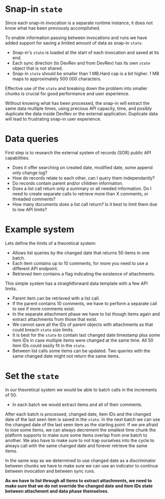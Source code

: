 # Snap-in `state`

Since each snap-in invocation is a separate runtime instance, it does not know what has been previously accomplished.

To enable information passing between invocations and runs we have added support for saving a limited amount of data as snap-in `state`.

* Snap-in's `state` is loaded at the start of each invocation and saved at its end. 
* Each sync direction (to DevRev and from DevRev) has its own `state` object that is not shared.
* Snap-in `state` should be smaller than 1 MB.Hard cap is a bit higher. 1 MB maps to approximately 500 000 characters.

Effective use of the `state` and breaking down the problem into smaller chunks is crucial for good performance and user experience.

Without knowing what has been processed, the snap-in will extract the same data multiple times, using precious API capacity, time, and posibly duplicate the data inside DevRev or the external application. Duplicate data will lead to frustrating snap-in user experience.

# Data queries

First step is to research the external system of records (SOR) public API capabilities.

* Does it offer searching on created date, modified date, some append only change log?
* How do records relate to each other, can I query them independantly?
* Do records contain parent and/or children information.
* Does a list call return only a summary or all needed information. Do I need to create separate calls to retrieve more than X comments, or threaded comments?
* How many documents does a list call return? Is it best to limit them due to low API limits?

# Example system

Lets define the limits of a theoretical system:

* Allows list queries by the changed date that returns 50 items in one batch.
* Each item contains up to 10 comments, for more you need to use a different API endpoint.
* Retrieved item contains a flag indicating the existence of attachments.

This simple system has a straightforward data template with a few API limits.

* Parent item can be retrieved with a list call. 
* If the parent contains 10 comments, we have to perform a separate call to see if more comments exist.
* In the separate attachment phase we have to list though items again and extract attachments from those that exist.
* We cannot save all the IDs of parent objects with attachments as that could breach `state` size limits.
* It is best for the `state` to contain last changed date timestamp plus some item IDs in case multiple items were changed at the same time. All 50 item IDs could easily fit in the `state`.
* Between list calls some items can be updated. Two queries with the same changed date might not return the same items.

# Set the `state`

In our theoretical system we would be able to batch calls in the increments of 50.

* In each batch we would extract items and all of their comments.

After each batch is processed, changed date, item IDs and the changed date of the last seen item is saved in the `state`.
In the next batch we can use the changed date of the last seen item as the starting point. If we are afraid to lose some items, we can always decrement the smallest time chunk the platform supports to make sure some items overlap from one batch to another.
We also have to make sure to not trap ourselves into the cycle to always call with the same changed date and forever retrieve the same items.

In the same way as we determined to use changed date as a discriminator between chunks we have to make sure we can use an indicator to continue between invocation and between sync runs.

**As we have to list through all items to extract attachments, we need to make sure that we do not override the changed date and item IDs state between attachment and data phase themselves**.